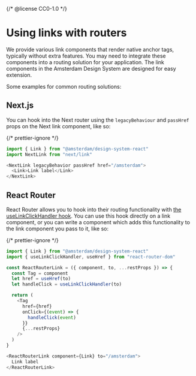 {/* @license CC0-1.0 */}


<Meta title="Docs/Developer Guide/Using links with routers" />

# Using links with routers

We provide various link components that render native anchor tags, typically without extra features.
You may need to integrate these components into a routing solution for your application.
The link components in the Amsterdam Design System are designed for easy extension.

Some examples for common routing solutions:

## Next.js

You can hook into the Next router using the `legacyBehaviour` and `passHref` props on the Next link component, like so:

{/* prettier-ignore */}
```js
import { Link } from "@amsterdam/design-system-react"
import NextLink from "next/link"

<NextLink legacyBehavior passHref href="/amsterdam">
  <Link>Link label</Link>
</NextLink>
```

## React Router

React Router allows you to hook into their routing functionality with [the useLinkClickHandler hook](https://reactrouter.com/en/main/hooks/use-link-click-handler).
You can use this hook directly on a link component, or you can write a component which adds this functionality to the link component you pass to it, like so:

{/* prettier-ignore */}
```js
import { Link } from "@amsterdam/design-system-react"
import { useLinkClickHandler, useHref } from "react-router-dom"

const ReactRouterLink = ({ component, to, ...restProps }) => {
  const Tag = component
  let href = useHref(to)
  let handleClick = useLinkClickHandler(to)

  return (
    <Tag
      href={href}
      onClick={(event) => {
        handleClick(event)
      }}
      {...restProps}
    />
  )
}

<ReactRouterLink component={Link} to="/amsterdam">
  Link label
</ReactRouterLink>
```
